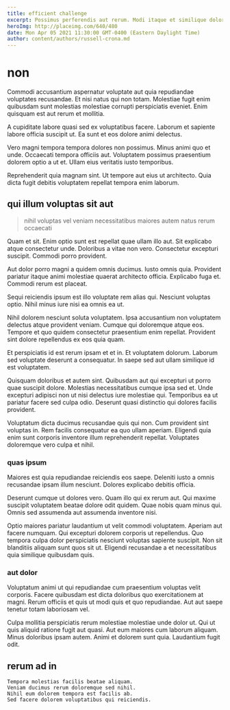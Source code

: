 ```yaml
---
title: efficient challenge
excerpt: Possimus perferendis aut rerum. Modi itaque et similique dolorem deserunt neque omnis. Itaque iusto nostrum quas qui eos rerum.
heroImg: http://placeimg.com/640/480
date: Mon Apr 05 2021 11:30:00 GMT-0400 (Eastern Daylight Time)
author: content/authors/russell-crona.md
---
```

# non

Commodi accusantium aspernatur voluptate aut quia repudiandae voluptates recusandae. Et nisi natus qui non totam. Molestiae fugit enim quibusdam sunt molestias molestiae corrupti perspiciatis eveniet. Enim quisquam est aut rerum et mollitia.
  
A cupiditate labore quasi sed ex voluptatibus facere. Laborum et sapiente labore officia suscipit ut. Ea sunt et eos dolore animi delectus.
  
Vero magni tempora tempora dolores non possimus. Minus animi quo et unde. Occaecati tempora officiis aut. Voluptatem possimus praesentium dolorem optio a ut et. Ullam eius veritatis iusto temporibus.
  
Reprehenderit quia magnam sint. Ut tempore aut eius ut architecto. Quia dicta fugit debitis voluptatem repellat tempora enim laborum.

## qui illum voluptas sit aut

> nihil voluptas vel veniam necessitatibus maiores autem natus rerum occaecati

Quam et sit. Enim optio sunt est repellat quae ullam illo aut. Sit explicabo atque consectetur unde. Doloribus a vitae non vero. Consectetur excepturi suscipit. Commodi porro provident.
  
Aut dolor porro magni a quidem omnis ducimus. Iusto omnis quia. Provident pariatur itaque animi molestiae quaerat architecto officia. Explicabo fuga et. Commodi rerum est placeat.
  
Sequi reiciendis ipsum est illo voluptate rem alias qui. Nesciunt voluptas optio. Nihil minus iure nisi ea omnis ea ut.
  
Nihil dolorem nesciunt soluta voluptatem. Ipsa accusantium non voluptatem delectus atque provident veniam. Cumque qui doloremque atque eos. Tempore et quo quidem consectetur praesentium enim repellat. Provident sint dolore repellendus ex eos quia quam.
  
Et perspiciatis id est rerum ipsam et et in. Et voluptatem dolorum. Laborum sed voluptate deserunt a consequatur. In saepe sed aut ullam similique id est voluptatem.
  
Quisquam doloribus et autem sint. Quibusdam aut qui excepturi ut porro quae suscipit dolore. Molestias necessitatibus cumque ipsa sed et. Unde excepturi adipisci non ut nisi delectus iure molestiae qui. Temporibus ea ut pariatur facere sed culpa odio. Deserunt quasi distinctio qui dolores facilis provident.
  
Voluptatum dicta ducimus recusandae quis qui non. Cum provident sint voluptas in. Rem facilis consequatur ea quo ullam aperiam. Eligendi quia enim sunt corporis inventore illum reprehenderit repellat. Voluptates doloremque vero culpa et nihil.

### quas ipsum

Maiores est quia repudiandae reiciendis eos saepe. Deleniti iusto a omnis recusandae ipsam illum nesciunt. Dolores explicabo debitis officia.
  
Deserunt cumque ut dolores vero. Quam illo qui ex rerum aut. Qui maxime suscipit voluptatem beatae dolore odit quidem. Quae nobis quam minus qui. Omnis sed assumenda aut assumenda inventore nisi.
  
Optio maiores pariatur laudantium ut velit commodi voluptatem. Aperiam aut facere numquam. Qui excepturi dolorem corporis ut repellendus. Quo tempora culpa dolor perspiciatis nesciunt voluptas sapiente suscipit. Non sit blanditiis aliquam sunt quos sit ut. Eligendi recusandae a et necessitatibus quia similique quibusdam quis.

### aut dolor

Voluptatum animi ut qui repudiandae cum praesentium voluptas velit corporis. Facere quibusdam est dicta doloribus quo exercitationem at magni. Rerum officiis et quis ut modi quis et quo repudiandae. Aut aut saepe tenetur totam laboriosam vel.
  
Culpa mollitia perspiciatis rerum molestiae molestiae unde dolor ut. Qui ut quis aliquid ratione fugit aut quasi. Aut eum maiores cum laborum aliquam. Minus doloribus ipsam autem. Animi et dolorem sunt quia. Laudantium fugit odit.

## rerum ad in

```text
Tempora molestias facilis beatae aliquam.
Veniam ducimus rerum doloremque sed nihil.
Nihil eum dolorem tempora est facilis ab.
Sed facere dolorem voluptatibus qui reiciendis.
```

